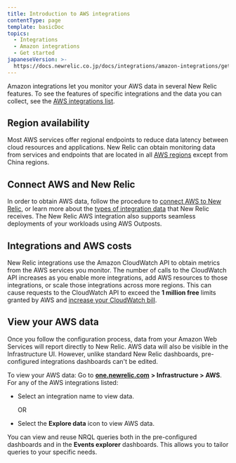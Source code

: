 ```yaml
---
title: Introduction to AWS integrations
contentType: page
template: basicDoc
topics:
  - Integrations
  - Amazon integrations
  - Get started
japaneseVersion: >-
  https://docs.newrelic.co.jp/docs/integrations/amazon-integrations/get-started/introduction-aws-integrations
---
```


Amazon integrations let you monitor your AWS data in several New Relic features. To see the features of specific integrations and the data you can collect, see the [AWS integrations list](/docs/infrastructure/amazon-integrations/aws-integrations-list).

## Region availability

Most AWS services offer regional endpoints to reduce data latency between cloud resources and applications. New Relic can obtain monitoring data from services and endpoints that are located in all [AWS regions](http://docs.aws.amazon.com/general/latest/gr/rande.html) except from China regions.

## Connect AWS and New Relic

In order to obtain AWS data, follow the procedure to [connect AWS to New Relic](/docs/infrastructure/amazon-integrations/getting-started/connect-aws-services-infrastructure), or learn more about the [types of integration data](/docs/infrastructure/integrations-getting-started/getting-started/understand-integration-data-data-types) that New Relic receives. The New Relic AWS integration also supports seamless deployments of your workloads using AWS Outposts.

## Integrations and AWS costs

New Relic integrations use the Amazon CloudWatch API to obtain metrics from the AWS services you monitor. The number of calls to the CloudWatch API increases as you enable more integrations, add AWS resources to those integrations, or scale those integrations across more regions. This can cause requests to the CloudWatch API to exceed the **1 million free** limits granted by AWS and [increase your CloudWatch bill](/docs/infrastructure/amazon-integrations/troubleshooting/cloudwatch-billing-increase).

## View your AWS data

Once you follow the configuration process, data from your Amazon Web Services will report directly to New Relic. AWS data will also be visible in the Infrastructure UI. However, unlike standard New Relic dashboards, pre-configured integrations dashboards can't be edited.

To view your AWS data: Go to [**one.newrelic.com**](http://one.newrelic.com) **> Infrastructure > AWS**. For any of the AWS integrations listed:

* Select an integration name to view data.

  OR
* Select the **Explore data** <Icon name="database"/>
  icon to view AWS data.

You can view and reuse NRQL queries both in the pre-configured dashboards and in the **Events explorer** dashboards. This allows you to tailor queries to your specific needs.
